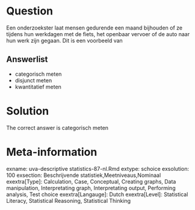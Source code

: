 Question
========

Een onderzoekster laat mensen gedurende een maand bijhouden of ze tijdens hun werkdagen met de fiets, het openbaar vervoer of de auto naar hun werk zijn gegaan. Dit is een voorbeeld van 

Answerlist
----------
* categorisch meten
* disjunct meten
* kwantitatief meten

Solution
========

The correct answer is  categorisch meten 

Meta-information
================
exname: uva-descriptive statistics-87-nl.Rmd 
extype: schoice 
exsolution: 100 
exsection: Beschrijvende statistiek,Meetniveaus,Nominaal 
exextra[Type]: Calculation, Case, Conceptual, Creating graphs, Data manipulation, Interpretating graph, Interpretating output, Performing analysis, Test choice 
exextra[Langauge]: Dutch 
exextra[Level]: Statistical Literacy, Statistical Reasoning, Statistical Thinking 
